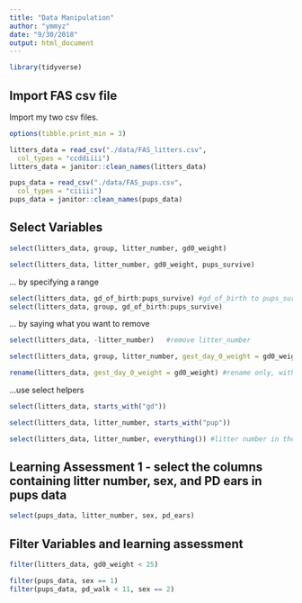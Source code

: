 ```yaml
---
title: "Data Manipulation"
author: "ymmyz"
date: "9/30/2018"
output: html_document
---
```


```r
library(tidyverse)
```

## Import FAS csv file

Import my two csv files.

```r
options(tibble.print_min = 3)

litters_data = read_csv("./data/FAS_litters.csv",
  col_types = "ccddiiii")
litters_data = janitor::clean_names(litters_data)

pups_data = read_csv("./data/FAS_pups.csv",
  col_types = "ciiiii")
pups_data = janitor::clean_names(pups_data)

```

## Select Variables

```r
select(litters_data, group, litter_number, gd0_weight)

select(litters_data, litter_number, gd0_weight, pups_survive)
```

... by specifying a range

```r
select(litters_data, gd_of_birth:pups_survive) #gd_of_birth to pups_survive
select(litters_data, group, gd_of_birth:pups_survive)
```

... by saying what you want to remove

```r
select(litters_data, -litter_number)   #remove litter_number
```


```r
select(litters_data, group, litter_number, gest_day_0_weight = gd0_weight) #select and rename ge0_weight as gest_day_0_weight

rename(litters_data, gest_day_0_weight = gd0_weight) #rename only, with the all data set
```

...use select helpers

```r
select(litters_data, starts_with("gd"))

select(litters_data, litter_number, starts_with("pup"))

select(litters_data, litter_number, everything()) #litter number in the column, then everything else
```

## Learning Assessment 1 -  select the columns containing litter number, sex, and PD ears in pups data

```r
select(pups_data, litter_number, sex, pd_ears)
```


## Filter Variables and learning assessment
```r
filter(litters_data, gd0_weight < 25)

filter(pups_data, sex == 1)
filter(pups_data, pd_walk < 11, sex == 2)
```




